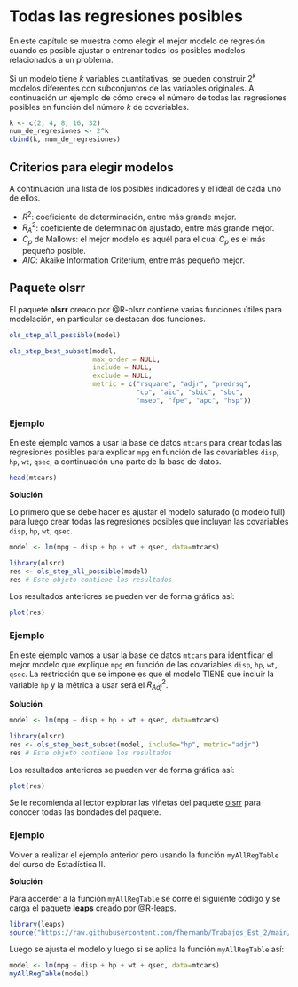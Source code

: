 # Todas las regresiones posibles {#allpossibleregre}
En este capítulo se muestra como elegir el mejor modelo de regresión cuando es posible ajustar o entrenar todos los posibles modelos relacionados a un problema.

Si un modelo tiene $k$ variables cuantitativas, se pueden construir $2^k$ modelos diferentes con subconjuntos de las variables originales. A continuación un ejemplo de cómo crece el número de todas las regresiones posibles en función del número $k$ de covariables.

```r
k <- c(2, 4, 8, 16, 32)
num_de_regresiones <- 2^k
cbind(k, num_de_regresiones)
```

## Criterios para elegir modelos {-}
A continuación una lista de los posibles indicadores y el ideal de cada uno de ellos.

- $R^2$: coeficiente de determinación, entre más grande mejor.
- $R^2_A$: coeficiente de determinación ajustado, entre más grande mejor.
- $C_p$ de Mallows: el mejor modelo es aquél para el cual $C_p$ es el más pequeño posible.
- $AIC$: Akaike Information Criterium, entre más pequeño mejor.

## Paquete **olsrr** {-}
El paquete **olsrr** creado por @R-olsrr contiene varias funciones útiles para modelación, en particular se destacan dos funciones.

```r
ols_step_all_possible(model)

ols_step_best_subset(model,
                     max_order = NULL,
                     include = NULL,
                     exclude = NULL,
                     metric = c("rsquare", "adjr", "predrsq", 
                                "cp", "aic", "sbic", "sbc", 
                                "msep", "fpe", "apc", "hsp"))
```


### Ejemplo {-}
En este ejemplo vamos a usar la base de datos `mtcars` para crear todas las regresiones posibles para explicar `mpg` en función de las covariables `disp`, `hp`, `wt`, `qsec`, a continuación una parte de la base de datos.

```r
head(mtcars)
```

__Solución__

Lo primero que se debe hacer es ajustar el modelo saturado (o modelo full) para luego crear todas las regresiones posibles que incluyan las covariables `disp`, `hp`, `wt`, `qsec`.

```r
model <- lm(mpg ~ disp + hp + wt + qsec, data=mtcars)

library(olsrr)
res <- ols_step_all_possible(model)
res # Este objeto contiene los resultados
```

Los resultados anteriores se pueden ver de forma gráfica así:

```r
plot(res)
```

### Ejemplo {-}
En este ejemplo vamos a usar la base de datos `mtcars` para identificar el mejor modelo que explique `mpg` en función de las covariables `disp`, `hp`, `wt`, `qsec`. La restricción que se impone es que el modelo TIENE que incluir la variable `hp` y la métrica a usar será el $R^2_{Adj}$.

__Solución__

```r
model <- lm(mpg ~ disp + hp + wt + qsec, data=mtcars)

library(olsrr)
res <- ols_step_best_subset(model, include="hp", metric="adjr")
res # Este objeto contiene los resultados
```

Los resultados anteriores se pueden ver de forma gráfica así:

```r
plot(res)
```

Se le recomienda al lector explorar las viñetas del paquete [olsrr](https://cran.r-project.org/web/packages/olsrr/index.html) para conocer todas las bondades del paquete.

### Ejemplo {-}
Volver a realizar el ejemplo anterior pero usando la función `myAllRegTable` del curso de Estadística II.

__Solución__

Para accerder a la función `myAllRegTable` se corre el siguiente código y se carga el paquete **leaps** creado por @R-leaps. 

```r
library(leaps)
source("https://raw.githubusercontent.com/fhernanb/Trabajos_Est_2/main/Trabajo%201/funciones.R")
```

Luego se ajusta el modelo y luego si se aplica la función `myAllRegTable` así:

```r
model <- lm(mpg ~ disp + hp + wt + qsec, data=mtcars)
myAllRegTable(model)
```

